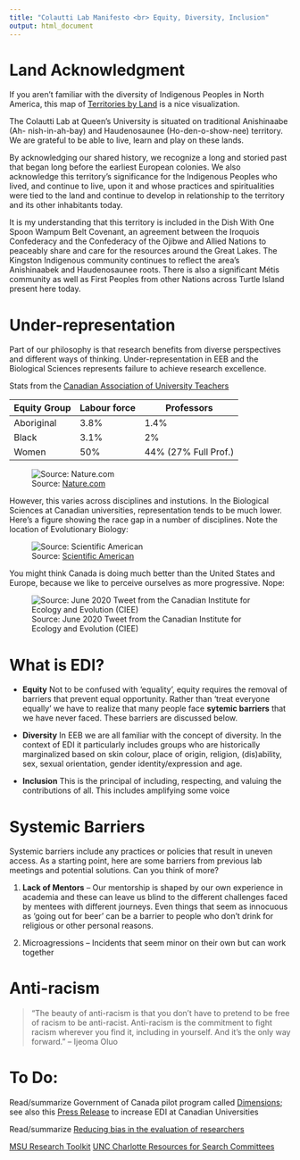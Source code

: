 ```yaml
---
title: "Colautti Lab Manifesto <br> Equity, Diversity, Inclusion"
output: html_document
---
```


# Land Acknowledgment

If you aren't familiar with the diversity of Indigenous Peoples in North America, this map of [Territories by Land](https://www.whose.land/en) is a nice visualization.

The Colautti Lab at Queen's University is situated on traditional Anishinaabe (Ah- nish-in-ah-bay) and Haudenosaunee (Ho-den-o-show-nee) territory. We are grateful to be able to live, learn and play on these lands.

By acknowledging our shared history, we recognize a long and storied past that began long before the earliest European colonies. We also acknowledge this territory’s significance for the Indigenous Peoples who lived, and continue to live, upon it and whose practices and spiritualities were tied to the land and continue to develop in relationship to the territory and its other inhabitants today.

It is my understanding that this territory is included in the Dish With One Spoon Wampum Belt Covenant, an agreement between the Iroquois Confederacy and the Confederacy of the Ojibwe and Allied Nations to peaceably share and care for the resources around the Great Lakes. The Kingston Indigenous community continues to reflect the area’s Anishinaabek and Haudenosaunee roots. There is also a significant Métis community as well as First Peoples from other Nations across Turtle Island present here today.

# Under-representation

Part of our philosophy is that research benefits from diverse perspectives and different ways of thinking. Under-representation in EEB and the Biological Sciences represents failure to achieve research excellence.

Stats from the [Canadian Association of University Teachers](https://www.caut.ca/sites/default/files/caut_equity_report_2018-04final.pdf)

|Equity Group | Labour force | Professors|
|--------------|---------------|-----------------------|
| Aboriginal | 3.8% | 1.4% |
| Black | 3.1% | 2% |
| Women | 50% | 44% (27% Full Prof.)

![Source: [Nature.com](https://www.nature.com/news/racial-bias-continues-to-haunt-nih-grants-1.18807)](NIH_Gap.jpg)


However, this varies across disciplines and instutions. In the Biological Sciences at Canadian universities, representation tends to be much lower. Here's a figure showing the race gap in a number of disciplines. Note the location of Evolutionary Biology:

![Source: [Scientific American](https://blogs.scientificamerican.com/sa-visual/this-is-what-the-race-gap-in-academia-looks-like/)](SA_RaceGap.png)

You might think Canada is doing much better than the United States and Europe, because we like to perceive ourselves as more progressive. Nope:

![Source: June 2020 Tweet from the Canadian Institute for Ecology and Evolution (CIEE)](CIEE_Representation.png)


# What is EDI?

+ **Equity** Not to be confused with 'equality', equity requires the removal of barriers that prevent equal opportunity. Rather than 'treat everyone equally' we have to realize that many people face **sytemic barriers** that we have never faced. These barriers are discussed below.

+ **Diversity** In EEB we are all familiar with the concept of diversity. In the context of EDI it particularly includes groups who are historically marginalized based on skin colour, place of origin, religion, (dis)ability, sex, sexual orientation, gender identity/expression and age.

+ **Inclusion** This is the principal of including, respecting, and valuing the contributions of all. This includes amplifying some voice


# Systemic Barriers

Systemic barriers include any practices or policies that result in uneven access. As a starting point, here are some barriers from previous lab meetings and potential solutions. Can you think of more?

1. **Lack of Mentors** -- Our mentorship is shaped by our own experience in academia and these can leave us blind to the different challenges faced by mentees with different journeys. Even things that seem as innocuous as 'going out for beer' can be a barrier to people who don't drink for religious or other personal reasons. 

2. Microagressions -- Incidents that seem minor on their own but can work together 


# Anti-racism

> "The beauty of anti-racism is that you don’t have to pretend to be free of racism to be anti-racist. Anti-racism is the commitment to fight racism wherever you find it, including in yourself. And it’s the only way forward." -- Ijeoma Oluo








# To Do: 

Read/summarize Government of Canada pilot program called [Dimensions](http://www.nserc-crsng.gc.ca/NSERC-CRSNG/EDI-EDI/Dimensions_Dimensions_eng.asp); see also this [Press Release](http://www.nserc-crsng.gc.ca/Media-Media/NewsRelease-CommuniqueDePresse_eng.asp?ID=1062) to increase EDI at Canadian Universities

Read/summarize [Reducing bias in the evaluation of researchers](https://elifesciences.org/inside-elife/1fd1018c/research-assessment-reducing-bias-in-the-evaluation-of-researchers)

[MSU Research Toolkit](http://www.montana.edu/nsfadvance/documents/MSU_searchtoolkit_v5.0web.pdf)
[UNC Charlotte Resources for Search Committees](https://advance.uncc.edu/programming/programs/faculty-recruitment/resources-search-committees-including-evaluation-rubrics)

